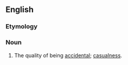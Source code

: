 ==English==

===Etymology===
{{suffix|accidental|ness|lang=en}}

===Noun===
{{en-noun|-}}

# The quality of being [[accidental]]; [[casualness]].